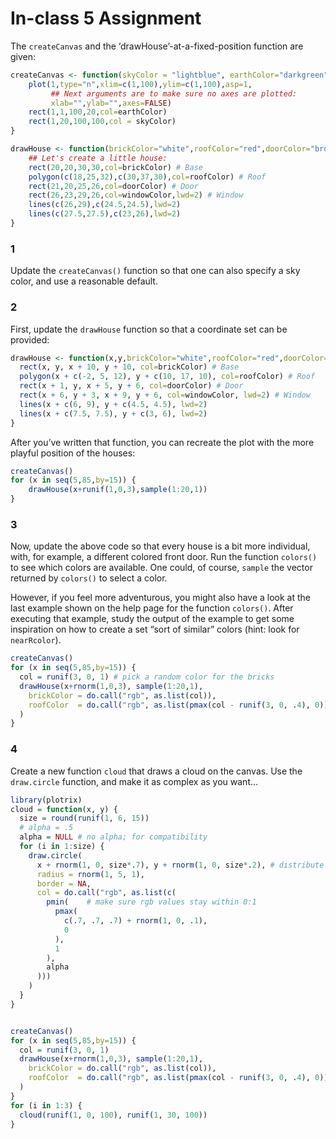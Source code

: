 In-class 5 Assignment
========================================================


The `createCanvas` and the 'drawHouse'-at-a-fixed-position function are given:

```r
createCanvas <- function(skyColor = "lightblue", earthColor="darkgreen") {
    plot(1,type="n",xlim=c(1,100),ylim=c(1,100),asp=1,
         ## Next arguments are to make sure no axes are plotted:
         xlab="",ylab="",axes=FALSE)
    rect(1,1,100,20,col=earthColor)
    rect(1,20,100,100,col = skyColor)
}

drawHouse <- function(brickColor="white",roofColor="red",doorColor="brown",windowColor="yellow") {
    ## Let's create a little house:
    rect(20,20,30,30,col=brickColor) # Base
    polygon(c(18,25,32),c(30,37,30),col=roofColor) # Roof
    rect(21,20,25,26,col=doorColor) # Door
    rect(26,23,29,26,col=windowColor,lwd=2) # Window
    lines(c(26,29),c(24.5,24.5),lwd=2)
    lines(c(27.5,27.5),c(23,26),lwd=2)
}
```

### 1 

Update the `createCanvas()` function so that one can also specify a sky color, and use a reasonable default.

### 2

First, update the `drawHouse` function so that a coordinate set can be provided:

```r
drawHouse <- function(x,y,brickColor="white",roofColor="red",doorColor="brown",windowColor="yellow") {
  rect(x, y, x + 10, y + 10, col=brickColor) # Base
  polygon(x + c(-2, 5, 12), y + c(10, 17, 10), col=roofColor) # Roof
  rect(x + 1, y, x + 5, y + 6, col=doorColor) # Door
  rect(x + 6, y + 3, x + 9, y + 6, col=windowColor, lwd=2) # Window
  lines(x + c(6, 9), y + c(4.5, 4.5), lwd=2)
  lines(x + c(7.5, 7.5), y + c(3, 6), lwd=2)
}
```

After you've written that function, you can recreate the plot with the more playful position of the houses:

```r
createCanvas()
for (x in seq(5,85,by=15)) {
    drawHouse(x+runif(1,0,3),sample(1:20,1))
}
```

### 3

Now, update the above code so that every house is a bit more individual, with, for example, a different colored front door. Run the function `colors()` to see which colors are available. One could, of course, `sample` the vector returned by `colors()` to select a color. 

However, if you feel more adventurous, you might also have a look at the last example shown on the help page for the function `colors()`. After executing that example, study the output of the example to get some inspiration on how to create a set "sort of similar" colors (hint: look for `nearRcolor`). 

```r
createCanvas()
for (x in seq(5,85,by=15)) {
  col = runif(3, 0, 1) # pick a random color for the bricks
  drawHouse(x+rnorm(1,0,3), sample(1:20,1),
    brickColor = do.call("rgb", as.list(col)),
    roofColor  = do.call("rgb", as.list(pmax(col - runif(3, 0, .4), 0))) # make the roof a bit darker, but a similar color
  )
}
```

### 4

Create a new function `cloud` that draws a cloud on the canvas. Use the `draw.circle` function, and make it as complex as you want...


```r
library(plotrix)
cloud = function(x, y) {
  size = round(runif(1, 6, 15))
  # alpha = .5
  alpha = NULL # no alpha; for compatibility
  for (i in 1:size) {
    draw.circle(
      x + rnorm(1, 0, size*.7), y + rnorm(1, 0, size*.2), # distribute circles over an area depending on size
      radius = rnorm(1, 5, 1),
      border = NA,
      col = do.call("rgb", as.list(c(
        pmin(    # make sure rgb values stay within 0:1
          pmax(
            c(.7, .7, .7) + rnorm(1, 0, .1),
            0
          ),
          1
        ),
        alpha
      )))
    )
  }
}


createCanvas()
for (x in seq(5,85,by=15)) {
  col = runif(3, 0, 1)
  drawHouse(x+rnorm(1,0,3), sample(1:20,1),
    brickColor = do.call("rgb", as.list(col)),
    roofColor  = do.call("rgb", as.list(pmax(col - runif(3, 0, .4), 0)))
  )
}
for (i in 1:3) {
  cloud(runif(1, 0, 100), runif(1, 30, 100))
}
```
